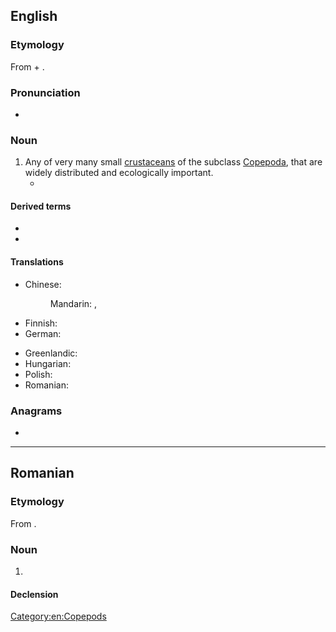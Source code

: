 ==English==
{{wikipedia}}

===Etymology===
{{root|en|ine-pro|*keh₂p-}}
From {{der|en|grc|κώπη||handle}} + {{affix|en|-pod}}.

===Pronunciation===
* {{IPA|en|/ˈkoʊpɪpɒd/}}

===Noun===
{{en-noun}}

# Any of very many small [[crustacean]]s of the subclass [[Copepoda]], that are widely distributed and ecologically important.
#*{{quote-book|en|2012|{{w|Caspar Henderson}}|The Book of Barely Imagined Beings|edition=2013|publisher=Granta Books|page=270
|passage=To eat, the whale takes a wide-open gulp of water and closes its jaws to a slit so that as it pushes its tongue forwards and upwards, water is forced through the baleen while the '''copepods''', krill and other animals it likes to eat remain in its mouth.}}

====Derived terms====
* {{l|en|copepodid}}
* {{l|en|copepodite}}

====Translations====
{{trans-top|any of very many small crustaceans, of the subclass Copepoda}}
* Chinese:
*: Mandarin: {{t+|zh|橈足}}, {{t+|zh|桡足|tr=ráozú}}
* Finnish: {{t|fi|hankajalkainen}}
* German: {{t|de|Ruderfußkrebs|m}}
{{trans-mid}}
* Greenlandic: {{t|kl|illeraq}}
* Hungarian: {{t|hu|evezőlábú rákok}}
* Polish: {{t+|pl|widłonóg|m}}
* Romanian: {{t+|ro|copepod|n}}
{{trans-bottom}}

===Anagrams===
* {{anagrams|en|a=cdeoopp|co-opped}}

[[Category:en:Copepods]]

----

==Romanian==

===Etymology===
From {{bor|ro|fr|copépodes}}.

===Noun===
{{ro-noun|n|copepode}}

# {{l|en|copepod}}

====Declension====
{{ro-noun-n}}

{{c|ro|Crustaceans}}